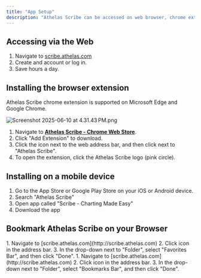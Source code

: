 ```yaml
---
title: "App Setup"
description: "Athelas Scribe can be accessed on web browser, chrome extension, or mobile device. Create and transfer notes in minutes to your EHR."
---
```


## Accessing via the Web

1. Navigate to [scribe.athelas.com](http://scribe.athelas.com)
2. Create and account or log in.
3. Save hours a day.

## Installing the browser extension

Athelas Scribe chrome extension is supported on Microsoft Edge and Google Chrome.

![Screenshot 2025-06-10 at 4.31.43 PM.png](/images/Screenshot2025-06-10at4.31.43PM.png)

1. Navigate to [**Athelas Scribe - Chrome Web Store**](https://chromewebstore.google.com/detail/athelas-scribe/bdieablopfcbafklbkgohgfoiegjjeoo).
2. Click "Add Extension" to download.
3. Click the  icon next to the web address bar, and then click  next to "Athelas Scribe".
4. To open the extension, click the Athelas Scribe logo (pink circle).

## Installing on a mobile device

1. Go to the App Store or Google Play Store on your iOS or Android device.
2. Search "Athelas Scribe"
3. Open app called "Scribe - Charting Made Easy"
4. Download the app

## Bookmark Athelas Scribe on your Browser

<AccordionGroup>
  <Accordion title="Microsoft Edge">
    1. Navigate to [scribe.athelas.com](http://scribe.athelas.com)
    2. Click <Icon icon="star" /> icon in the address bar.
    3. In the drop-down next to "Folder", select "Favorites Bar", and then click "Done".
  </Accordion>
  <Accordion title="Google Chrome">
    1. Navigate to [scribe.athelas.com](http://scribe.athelas.com)
    2. Click <Icon icon="star" /> icon in the address bar.
    3. In the drop-down next to "Folder", select "Bookmarks Bar", and then click "Done".
  </Accordion>
</AccordionGroup>